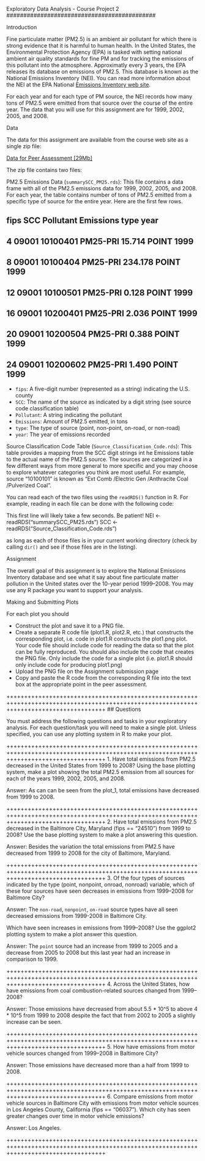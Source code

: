 Exploratory Data Analysis - Course Project 2
############################################

Introduction

Fine particulate matter (PM2.5) is an ambient air pollutant for which there is strong evidence that it is harmful to human health. 
In the United States, the Environmental Protection Agency (EPA) is tasked with setting national ambient air quality standards for
fine PM and for tracking the emissions of this pollutant into the atmosphere. Approximatly every 3 years, the EPA releases its database
on emissions of PM2.5. This database is known as the National Emissions Inventory (NEI). You can read more information about the NEI at 
the EPA National [Emissions Inventory web site](http://www.epa.gov/ttn/chief/eiinformation.html).

For each year and for each type of PM source, the NEI records how many tons of PM2.5 were emitted from that source over the course of 
the entire year. The data that you will use for this assignment are for 1999, 2002, 2005, and 2008.

Data

The data for this assignment are available from the course web site as a single zip file:

[Data for Peer Assessment [29Mb]](https://d396qusza40orc.cloudfront.net/exdata%2Fdata%2FNEI_data.zip)

The zip file contains two files:

PM2.5 Emissions Data (`summarySCC_PM25.rds`): This file contains a data frame with all of the PM2.5 emissions data for 1999, 2002, 2005,
and 2008. For each year, the table contains number of tons of PM2.5 emitted from a specific type of source for the entire year. 
Here are the first few rows.

##      fips      SCC Pollutant Emissions  type year
##  4  09001 10100401  PM25-PRI    15.714 POINT 1999
##  8  09001 10100404  PM25-PRI   234.178 POINT 1999
##  12 09001 10100501  PM25-PRI     0.128 POINT 1999
##  16 09001 10200401  PM25-PRI     2.036 POINT 1999
##  20 09001 10200504  PM25-PRI     0.388 POINT 1999
## 24 09001 10200602  PM25-PRI     1.490 POINT 1999


* `fips`: A five-digit number (represented as a string) indicating the U.S. county
* `SCC`: The name of the source as indicated by a digit string (see source code classification table)
* `Pollutant`: A string indicating the pollutant
* `Emissions`: Amount of PM2.5 emitted, in tons
* `type`: The type of source (point, non-point, on-road, or non-road)
* `year`: The year of emissions recorded

Source Classification Code Table (`Source_Classification_Code.rds`): This table provides a mapping from the SCC digit strings int he
Emissions table to the actual name of the PM2.5 source. The sources are categorized in a few different ways from more general to more
specific and you may choose to explore whatever categories you think are most useful. For example, source “10100101” is known as
“Ext Comb /Electric Gen /Anthracite Coal /Pulverized Coal”.

You can read each of the two files using the `readRDS()` function in R. For example, reading in each file can be done with the following
code:


This first line will likely take a few seconds. Be patient!
NEI <- readRDS("summarySCC_PM25.rds")
SCC <- readRDS("Source_Classification_Code.rds")


as long as each of those files is in your current working directory (check by calling `dir()` and see if those files are in the listing).

Assignment

The overall goal of this assignment is to explore the National Emissions Inventory database and see what it say about fine particulate
matter pollution in the United states over the 10-year period 1999–2008. You may use any R package you want to support your analysis.

Making and Submitting Plots

For each plot you should

* Construct the plot and save it to a PNG file.
* Create a separate R code file (plot1.R, plot2.R, etc.) that constructs the corresponding plot, i.e. code in plot1.R constructs the
  plot1.png plot. Your code file should include code for reading the data so that the plot can be fully reproduced. You should also
  include the code that creates the PNG file. Only include the code for a single plot (i.e. plot1.R should only include code for
  producing plot1.png)
* Upload the PNG file on the Assignment submission page
* Copy and paste the R code from the corresponding R file into the text box at the appropriate point in the peer assessment.

++++++++++++++++++++++++++++++++++++++++++++++++++++++++++++++++++++++++++++++++++++++++++++++++++++++++++++++++++++++++++++++++++++++++
## Questions

You must address the following questions and tasks in your exploratory analysis. For each question/task you will need to make a single
plot. Unless specified, you can use any plotting system in R to make your plot.

++++++++++++++++++++++++++++++++++++++++++++++++++++++++++++++++++++++++++++++++++++++++++++++++++++++++++++++++++++++++++++++++++++++++
1. Have total emissions from PM2.5 decreased in the United States from 1999 to 2008? Using the base plotting system, make a plot 
   showing the total PM2.5 emission from all sources for each of the years 1999, 2002, 2005, and 2008.
   
   Answer: As can can be seen from the plot_1, total emissions have decreased from 1999 to 2008.
   
++++++++++++++++++++++++++++++++++++++++++++++++++++++++++++++++++++++++++++++++++++++++++++++++++++++++++++++++++++++++++++++++++++++++
2. Have total emissions from PM2.5 decreased in the Baltimore City, Maryland (fips == "24510") from 1999 to 2008? Use the base plotting 
   system to make a plot answering this question.

   Answer: Besides the variation the total emissions from PM2.5 have decreased from 1999 to 2008 for the city of Baltimore, Maryland.

++++++++++++++++++++++++++++++++++++++++++++++++++++++++++++++++++++++++++++++++++++++++++++++++++++++++++++++++++++++++++++++++++++++++
3. Of the four types of sources indicated by the type (point, nonpoint, onroad, nonroad) variable, which of these four sources 
   have seen decreases in emissions from 1999–2008 for Baltimore City? 
   

   Answer: The `non-road`, `nonpoint`, `on-road` source types have all seen decreased emissions from 1999-2008 in Baltimore City.

   Which have seen increases in emissions from 1999–2008? Use the ggplot2 plotting system to make a plot answer this question.

   Answer: The `point` source had an increase from 1999 to 2005 and a decrease from 2005 to 2008 but this last year had an increase
           in comparison to 1999. 

                      
++++++++++++++++++++++++++++++++++++++++++++++++++++++++++++++++++++++++++++++++++++++++++++++++++++++++++++++++++++++++++++++++++++++++
4. Across the United States, how have emissions from coal combustion-related sources changed from 1999–2008?

   Answer: Those emissions have decreased from about 5.5 * 10^5 to above 4 * 10^5 from 1999 to 2008 despite the fact that from 2002 to
           2005 a slightly increase can be seen.
           

++++++++++++++++++++++++++++++++++++++++++++++++++++++++++++++++++++++++++++++++++++++++++++++++++++++++++++++++++++++++++++++++++++++++
5. How have emissions from motor vehicle sources changed from 1999–2008 in Baltimore City?

   Answer: Those emissions have decreased more than a half from 1999 to 2008.

++++++++++++++++++++++++++++++++++++++++++++++++++++++++++++++++++++++++++++++++++++++++++++++++++++++++++++++++++++++++++++++++++++++++
6. Compare emissions from motor vehicle sources in Baltimore City with emissions from motor vehicle sources in Los Angeles County, 
   California (fips == "06037"). Which city has seen greater changes over time in motor vehicle emissions?

   Answer: Los Angeles.

++++++++++++++++++++++++++++++++++++++++++++++++++++++++++++++++++++++++++++++++++++++++++++++++++++++++++++++++++++++++++++++++++++++++

